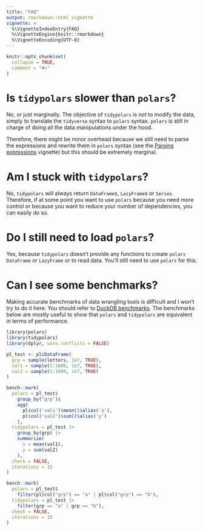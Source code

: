 ---
title: "FAQ"
output: rmarkdown::html_vignette
vignette: >
  %\VignetteIndexEntry{FAQ}
  %\VignetteEngine{knitr::rmarkdown}
  %\VignetteEncoding{UTF-8}
---

```{r, include = FALSE}
knitr::opts_chunk$set(
  collapse = TRUE,
  comment = "#>"
)
```

# Is `tidypolars` slower than `polars`?

No, or just marginally. The objective of `tidypolars` is *not* to modify the
data, simply to translate the `tidyverse` syntax to `polars` syntax. `polars`
is still in charge of doing all the data manipulations under the hood.

Therefore, there might be minor overhead because we still need to parse the 
expressions and rewrite them in `polars` syntax (see the [Parsing expressions](https://etiennebacher.github.io/tidypolars/articles/parsing-expressions.html)
vignette) but this should be extremely marginal.

# Am I stuck with `tidypolars`?

No, `tidypolars` will always return `DataFrame`s, `LazyFrame`s or `Series`.
Therefore, if at some point you want to use `polars` because you need more
control or because you want to reduce your number of dependencies, you can
easily do so.

# Do I still need to load `polars`?

Yes, because `tidypolars` doesn't provide any functions to create `polars`
`DataFrame` or `LazyFrame` or to read data. You'll still need to use `polars`
for this.


# Can I see some benchmarks?

Making accurate benchmarks of data wrangling tools is difficult and I won't try
to do it here. You should refer to [DuckDB benchmarks](https://duckdblabs.github.io/db-benchmark/).
The benchmarks below are mostly useful to show that `polars` and `tidypolars`
are equivalent in terms of performance.

```{r}
library(polars)
library(tidypolars)
library(dplyr, warn.conflicts = FALSE)

pl_test <- pl$DataFrame(
  grp = sample(letters, 1e7, TRUE),
  val1 = sample(1:1000, 1e7, TRUE),
  val2 = sample(1:1000, 1e7, TRUE)
)

bench::mark(
  polars = pl_test$
    group_by("grp")$
    agg(
      pl$col('val1')$mean()$alias('x'), 
      pl$col('val2')$sum()$alias('y')
    ),
  tidypolars = pl_test |> 
    group_by(grp) |> 
    summarize(
      x = mean(val1),
      y = sum(val2)
    ),
  check = FALSE,
  iterations = 15
)

bench::mark(
  polars = pl_test$
    filter(pl$col("grp") == "a" | pl$col("grp") == "b"),
  tidypolars = pl_test |> 
    filter(grp == "a" | grp == "b"),
  check = FALSE,
  iterations = 15
)
```
